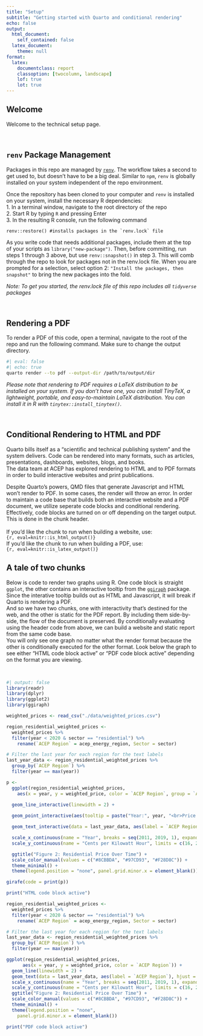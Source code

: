 ```yaml
---
title: "Setup"
subtitle: "Getting started with Quarto and conditional rendering"
echo: false
output:
  html_document:
    self_contained: false
  latex_document:
    theme: null
format:
  latex:
    documentclass: report
    classoption: [twocolumn, landscape]
    lof: true
    lot: true
---
```


## Welcome  {#welcome}

Welcome to the technical setup page.

<br>

## `renv` Package Management
Packages in this repo are managed by [`renv`](https://rstudio.github.io/renv/articles/renv.html). The workflow takes a second to get used to, but doesn't have to be a big deal. Similar to `npm`, `renv` is globally installed on your system independent of the repo environment. 

Once the repository has been cloned to your computer and `renv` is installed on your system, install the necessary R dependencies:  
1. In a terminal window, navigate to the root directory of the repo  
2. Start R by typing `R` and pressing Enter  
3. In the resulting R console, run the following command  
```  
renv::restore() #installs packages in the `renv.lock` file  
```  

As you write code that needs additional packages, include them at the top of your scripts as `library("new-package")`. Then, before committing, run steps 1 through 3 above, but use `renv::snapshot()` in step 3. This will comb through the repo to look for packages not in the renv.lock file. When you are prompted for a selection, select option 2: `"Install the packages, then snapshot"` to bring the new packages into the fold. 

*Note: To get you started, the renv.lock file of this repo includes all `tidyverse` packages*

<br>

## Rendering a PDF
To render a PDF of this code, open a terminal, navigate to the root of the repo and run the following command. Make sure to change the output directory.
```bash
#| eval: false
#| echo: true
quarto render --to pdf --output-dir /path/to/output/dir 
```
*Please note that rendering to PDF requires a LaTeX distribution to be installed on your system. If you don't have one, you can install TinyTeX, a lightweight, portable, and easy-to-maintain LaTeX distribution. You can install it in R with `tinytex::install_tinytex()`.*

<br>

## Conditional Rendering to HTML and PDF
Quarto bills itself as a "scientific and technical publishing system" and the system delivers. Code can be rendered into many formats, such as articles, presentations, dashboards, websites, blogs, and books.  
The data team at ACEP has explored rendering to HTML and to PDF formats in order to build interactive websites and print publications. 

Despite Quarto's powers, QMD files that generate Javascript and HTML won't render to PDF. In some cases, the render will throw an error. In order to maintain a code base that builds both an interactive website and a PDF document, we utilize seperate code blocks and conditional rendering. Effectively, code blocks are turned on or off depending on the target output. This is done in the chunk header.  
<br>
If you'd like the chunk to run when building a website, use:
<br>
`{r, eval=knitr::is_html_output()}`
<br>
If you'd like the chunk to run when building a PDF, use:
<br>
 `{r, eval=knitr::is_latex_output()}`

## A tale of two chunks
Below is code to render two graphs using R. One code block is straight `ggplot`, the other contains an interactive tooltip from the [`ggiraph`](http://davidgohel.github.io/ggiraph/) package. Since the interative tooltip builds out as HTML and Javascript, it will break if Quarto is rendering a PDF.  
And so we have two chunks, one with interactivity that's destined for the web, and the other is static for the PDF report. By including them side-by-side, the flow of the document is preserved. By conditionally evaluating using the header code from above, we can build a website and static report from the same code base.  
You will only see one graph no matter what the render format because the other is conditionally executed for the other format. Look below the graph to see either "HTML code block active" or "PDF code block active" depending on the format you are viewing.  

<br>

```r
#| output: false
library(readr)
library(dplyr)
library(ggplot2)
library(ggiraph)

weighted_prices <- read_csv("./data/weighted_prices.csv")
```


```r

region_residential_weighted_prices <- 
  weighted_prices %>%
  filter(year < 2020 & sector == "residential") %>%
    rename(`ACEP Region` = acep_energy_region, Sector = sector)

# Filter the last year for each region for the text labels
last_year_data <- region_residential_weighted_prices %>%
  group_by(`ACEP Region`) %>%
  filter(year == max(year))

p <- 
  ggplot(region_residential_weighted_prices, 
    aes(x = year, y = weighted_price, color = `ACEP Region`, group = `ACEP Region`)) +

  geom_line_interactive(linewidth = 2) +
  
  geom_point_interactive(aes(tooltip = paste("Year:", year, "<br>Price:", round(weighted_price, 0), "cents/kWh")), size = 10, color = "transparent") +

  geom_text_interactive(data = last_year_data, aes(label = `ACEP Region`, tooltip = `ACEP Region`), hjust = 1.1, vjust = 2.5) +

  scale_x_continuous(name = "Year", breaks = seq(2011, 2019, 1), expand = c(0, 0.1)) + 
  scale_y_continuous(name = "Cents per Kilowatt Hour", limits = c(16, 28), breaks = seq(16, 28, 2)) +

  ggtitle("Figure 2: Residential Price Over Time") +
  scale_color_manual(values = c("#8CBBDA", "#97CD93", "#F28D8C")) +
  theme_minimal() +
  theme(legend.position = "none", panel.grid.minor.x = element_blank())

girafe(code = print(p))

print("HTML code block active")

```

```r
region_residential_weighted_prices <- 
  weighted_prices %>%
  filter(year < 2020 & sector == "residential") %>%
    rename(`ACEP Region` = acep_energy_region, Sector = sector)

# Filter the last year for each region for the text labels
last_year_data <- region_residential_weighted_prices %>%
  group_by(`ACEP Region`) %>%
  filter(year == max(year))

ggplot(region_residential_weighted_prices, 
      aes(x = year, y = weighted_price, color = `ACEP Region`)) +
  geom_line(linewidth = 2) +
  geom_text(data = last_year_data, aes(label = `ACEP Region`), hjust = 1.1, vjust = 2.5) +
  scale_x_continuous(name = "Year", breaks = seq(2011, 2019, 1), expand = c(0, 0.1)) + 
  scale_y_continuous(name = "Cents per Kilowatt Hour", limits = c(16, 28), breaks = seq(16, 28, 2)) +
  ggtitle("Figure 2: Residential Price Over Time") +
  scale_color_manual(values = c("#8CBBDA", "#97CD93", "#F28D8C")) +
  theme_minimal() +
  theme(legend.position = "none", 
    panel.grid.minor.x = element_blank())

print("PDF code block active")

```